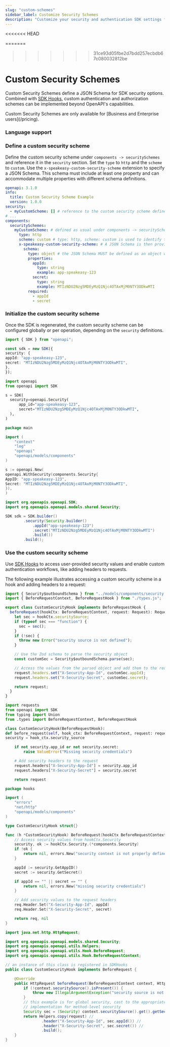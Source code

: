 ```yaml
---
slug: "custom-schemes"
sidebar_label: Customize Security Schemes
description: "Customize your security and authentication SDK settings for OAuth."
---
```


<<<<<<< HEAD

=======
>>>>>>> 31ce93d05fbe2d7bdd257ecbdb67c080032812be

# Custom Security Schemes

Custom Security Schemes define a JSON Schema for SDK security options. Combined with [SDK Hooks](/docs/customize/code/sdk-hooks), custom authentication and authorization schemes can be implemented beyond OpenAPI's capabilities.

<Callout title="Availability" type="info">
  Custom Security Schemes are only available for [Business and Enterprise users](/pricing).

</Callout>

### Language support

<Table
  data={[
    { 
      typescript: "✅",
      python: "✅",
      go: "✅",
      csharp: "🏗️",
      java: "✅",
      php: "🏗️",
      swift: "🏗️",
      ruby: "🏗️"
    }
  ]}
  columns={[
    { key: "typescript", header: "TypeScript" },
    { key: "python", header: "Python" },
    { key: "go", header: "Go" },
    { key: "csharp", header: "C#" },
    { key: "java", header: "Java" },
    { key: "php", header: "PHP" },
    { key: "swift", header: "Swift" },
    { key: "ruby", header: "Ruby" }
  ]}
/>

### Define a custom security scheme

Define the custom security scheme under `components -> securitySchemes` and reference it in the `security` section. Set the `type` to `http` and the `scheme` to `custom`. Use the `x-speakeasy-custom-security-scheme` extension to specify a JSON Schema. This schema must include at least one property and can accommodate multiple properties with different schema definitions.

```yaml
openapi: 3.1.0
info:
  title: Custom Security Scheme Example
  version: 1.0.0
security:
  - myCustomScheme: [] # reference to the custom security scheme defined below
# ...
components:
  securitySchemes:
    myCustomScheme: # defined as usual under components -> securitySchemes
      type: http
      scheme: custom # type: http, scheme: custom is used to identify the custom security scheme
      x-speakeasy-custom-security-scheme: # A JSON Schema is then provided via the x-speakeasy-custom-security-scheme extension
        schema:
          type: object # the JSON Schema MUST be defined as an object with at least one property, but can then have any number of properties with any schema
          properties:
            appId:
              type: string
              example: app-speakeasy-123
            secret:
              type: string
              example: MTIzNDU2Nzg5MDEyMzQ1Njc4OTAxMjM0NTY3ODkwMTI
          required:
            - appId
            - secret
```

### Initialize the custom security scheme

Once the SDK is regenerated, the custom security scheme can be configured globally or per operation, depending on the `security` definitions.

<CodeWithTabs>

```typescript !!tabs TypeScript
import { SDK } from "openapi";

const sdk = new SDK({
security: {
appId: "app-speakeasy-123",
secret: "MTIzNDU2Nzg5MDEyMzQ1Njc4OTAxMjM0NTY3ODkwMTI",
},
});

```

```python !!tabs Python
import openapi
from openapi import SDK

s = SDK(
  security=openapi.Security(
      app_id="app-speakeasy-123",
      secret="MTIzNDU2Nzg5MDEyMzQ1Njc4OTAxMjM0NTY3ODkwMTI",
  ),
)
```

```go !!tabs Go
package main

import (
	"context"
	"log"
	"openapi"
	"openapi/models/components"
)

s := openapi.New(
openapi.WithSecurity(components.Security{
AppID: "app-speakeasy-123",
Secret: "MTIzNDU2Nzg5MDEyMzQ1Njc4OTAxMjM0NTY3ODkwMTI",
}),
)

```

```java !!tabs Java
import org.openapis.openapi.SDK;
import org.openapis.openapi.models.shared.Security;

SDK sdk = SDK.builder()
        .security(Security.builder()
            .appId("app-speakeasy-123")
            .secret("MTIzNDU2Nzg5MDEyMzQ1Njc4OTAxMjM0NTY3ODkwMTI")
            .build())
        .build();
```
</CodeWithTabs>

### Use the custom security scheme

Use [SDK Hooks](/docs/customize/code/sdk-hooks) to access user-provided security values and enable custom authentication workflows, like adding headers to requests.

The following example illustrates accessing a custom security scheme in a hook and adding headers to a request:

<CodeWithTabs>

```typescript !!tabs TypeScript
import { Security$outboundSchema } from "../models/components/security.js";
import { BeforeRequestContext, BeforeRequestHook } from "./types.js";

export class CustomSecurityHook implements BeforeRequestHook {
  beforeRequest(hookCtx: BeforeRequestContext, request: Request): Request {
    let sec = hookCtx.securitySource;
    if (typeof sec === "function") {
      sec = sec();
    }
    if (!sec) {
      throw new Error("security source is not defined");
    }

    // Use the Zod schema to parse the security object
    const customSec = Security$outboundSchema.parse(sec);

    // Access the values from the parsed object and add them to the request headers
    request.headers.set("X-Security-App-Id", customSec.appId);
    request.headers.set("X-Security-Secret", customSec.secret);

    return request;
  }
}
```

```python !!tabs Python
import requests
from openapi import SDK
from typing import Union
from .types import BeforeRequestContext, BeforeRequestHook

class CustomSecurityHook(BeforeRequestHook):
def before_request(self, hook_ctx: BeforeRequestContext, request: requests.PreparedRequest) -> Union[requests.PreparedRequest, Exception]:
security = hook_ctx.security_source

    if not security.app_id or not security.secret:
        raise ValueError("Missing security credentials")

    # Add security headers to the request
    request.headers["X-Security-App-Id"] = security.app_id
    request.headers["X-Security-Secret"] = security.secret

    return request

```

```go !!tabs Go
package hooks

import (
	"errors"
	"net/http"
	"openapi/models/components"
)

type CustomSecurityHook struct{}

func (h *CustomSecurityHook) BeforeRequest(hookCtx BeforeRequestContext, req *http.Request) (*http.Request, error) {
	// Access security values from hookCtx.Security
	security, ok := hookCtx.Security.(*components.Security)
	if !ok {
		return nil, errors.New("security context is not properly defined")
	}

	appId := security.GetAppID()
	secret := security.GetSecret()

	if appId == "" || secret == "" {
		return nil, errors.New("missing security credentials")
	}

	// Add security values to the request headers
	req.Header.Set("X-Security-App-Id", appId)
	req.Header.Set("X-Security-Secret", secret)

	return req, nil
}

```

```java !!tabs Java
import java.net.http.HttpRequest;

import org.openapis.openapi.models.shared.Security;
import org.openapis.openapi.utils.Helpers;
import org.openapis.openapi.utils.Hook.BeforeRequest;
import org.openapis.openapi.utils.Hook.BeforeRequestContext;

// an instance of this class is registered in SDKHooks
public class CustomSecurityHook implements BeforeRequest {

    @Override
    public HttpRequest beforeRequest(BeforeRequestContext context, HttpRequest request) throws Exception {
        if (!context.securitySource().isPresent()) {
            throw new IllegalArgumentException("security source is not present");
        }
        // this example is for global security, cast to the appropriate HasSecurity
        // implementation for method-level security
        Security sec = (Security) context.securitySource().get().getSecurity();
        return Helpers.copy(request) //
                .header("X-Security-App-Id", sec.appId()) //
                .header("X-Security-Secret", sec.secret()) //
                .build();
    }
}
```

</CodeWithTabs>

